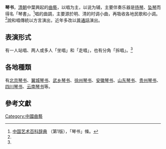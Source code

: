 '''琴书'''，[[清朝|清朝]]中葉興起的[[曲藝|曲藝]]，以唱为主，以说为辅，主要伴奏乐器是[[扬琴|扬琴]]、[[坠琴|坠琴]]而得名「琴書」。<ref name="中国艺术百科">[[中国艺术百科辞典|中国艺术百科辞典]] （第1版），「琴书」條。</ref>唱的曲調，主要源於明、清的时调小曲，再吸收各地民歌和小调。<ref name="中国艺术百科"/>說和唱傳統以方言演出，近年多改以[[普通話|普通話]]演出。

==表演形式==

有一人站唱、两人或多人「坐唱」和「走唱」，也有分角「拆唱」。<ref name="中国艺术百科"/>

==各地種類==

有[[北京琴书|北京琴书]]、[[翼城琴书|翼城琴书]]、[[武乡琴书|武乡琴书]]、[[徐州琴书|徐州琴书]]、[[安徽琴书|安徽琴书]]、[[山东琴书|山东琴书]]、[[贵州琴书|贵州琴书]]、[[四川琴书|四川琴书]]、[[云南琴书|云南琴书]]等。

==參考文獻==

{{REFLIST}}

[[Category:中國曲藝|Category:中國曲藝]]